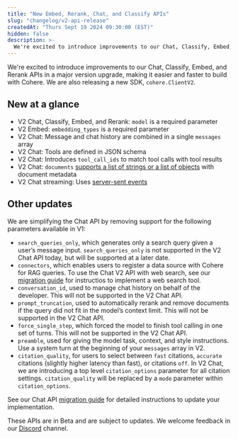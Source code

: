 ```yaml
---
title: "New Embed, Rerank, Chat, and Classify APIs"
slug: "changelog/v2-api-release"
createdAt: "Thurs Sept 19 2024 09:30:00 (EST)"
hidden: false
description: >-
  We're excited to introduce improvements to our Chat, Classify, Embed, and Rerank APIs in a major version upgrade, making it easier and faster to build with Cohere.
---
```

We're excited to introduce improvements to our Chat, Classify, Embed, and Rerank APIs in a major version upgrade, making it easier and faster to build with Cohere. We are also releasing a new SDK, `cohere.ClientV2`. 

## New at a glance
* V2 Chat, Classify, Embed, and Rerank: `model` is a required parameter
* V2 Embed: `embedding_types` is a required parameter
* V2 Chat: Message and chat history are combined in a single `messages` array
* V2 Chat: Tools are defined in JSON schema
* V2 Chat: Introduces `tool_call_ids` to match tool calls with tool results
* V2 Chat: `documents` [supports a list of strings or a list of objects](/v2/docs/migrating-v1-to-v2#documents) with document metadata
* V2 Chat streaming: Uses [server-sent events](/v2/docs/migrating-v1-to-v2#streaming)

## Other updates
We are simplifying the Chat API by removing support for the following parameters available in V1:
* `search_queries_only`, which generates only a search query given a user’s message input. `search_queries_only` is not supported in the V2 Chat API today, but will be supported at a later date. 
* `connectors`, which enables users to register a data source with Cohere for RAG queries. To use the Chat V2 API with web search, see our [migration guide](/v2/docs/migrating-v1-to-v2#) for instructios to implement a web search tool.
* `conversation_id`, used to manage chat history on behalf of the developer. This will not be supported in the V2 Chat API.
* `prompt_truncation`, used to automatically rerank and remove documents if the query did not fit in the model’s context limit. This will not be supported in the V2 Chat API.
* `force_single_step`, which forced the model to finish tool calling in one set of turns. This will not be supported in the V2 Chat API.
* `preamble`, used for giving the model task, context, and style instructions. Use a system turn at the beginning of your `messages` array in V2.
* `citation_quality`, for users to select between `fast` citations, `accurate` citations (slightly higher latency than fast), or citations `off`. In V2 Chat, we are introducing a top level `citation_options` parameter for all citation settings. `citation_quality` will be replaced by a `mode` parameter within `citation_options`.


See our Chat API [migration guide](/v2/docs/migrating-v1-to-v2) for detailed instructions to update your implementation.


These APIs are in Beta and are subject to updates. We welcome feedback in our [Discord](https://discord.com/invite/co-mmunity) channel.

